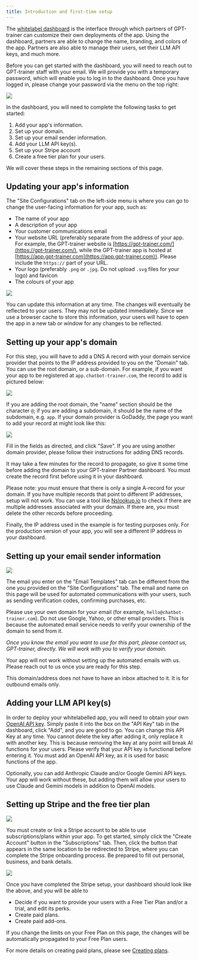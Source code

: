 ```yaml
---
title: Introduction and first-time setup
---
```


The [whitelabel dashboard](https://partners.gpt-trainer.com) is the interface through which partners of GPT-trainer can customize their own deployments of the app. Using the dashboard, partners are able to change the name, branding, and colors of the app. Partners are also able to manage their users, set their LLM API keys, and much more.

Before you can get started with the dashboard, you will need to reach out to GPT-trainer staff with your email. We will provide you with a temporary password, which will enable you to log in to the dashboard. Once you have logged in, please change your password via the menu on the top right:

<Frame>
  <img src="/images/whitelabel-dash-1.png" />
</Frame>

In the dashboard, you will need to complete the following tasks to get started:

1. Add your app's information.
2. Set up your domain.
3. Set up your email sender information.
4. Add your LLM API key(s).
5. Set up your Stripe account
6. Create a free tier plan for your users.

We will cover these steps in the remaining sections of this page.

## Updating your app's information

The "Site Configurations" tab on the left-side menu is where you can go to change the user-facing information for your app, such as:

- The name of your app
- A description of your app
- Your customer communications email
- Your website URL (preferably separate from the address of your app. For example, the GPT-trainer website is [https://gpt-trainer.com/](https://gpt-trainer.com/), while the GPT-trainer app is hosted at [https://app.gpt-trainer.com](https://app.gpt-trainer.com)). Please include the `https://` part of your URL.
- Your logo (preferably `.png` or `.jpg`. Do not upload `.svg` files for your logo) and favicon
- The colours of your app

<Frame>
  <img src="/images/whitelabel-dash-2.png" />
</Frame>

You can update this information at any time. The changes will eventually be reflected to your users. They may not be updated immediately. Since we use a browser cache to store this information, your users will have to open the app in a new tab or window for any changes to be reflected.

## Setting up your app's domain

For this step, you will have to add a DNS A record with your domain service provider that points to the IP address provided to you on the "Domain" tab. You can use the root domain, or a sub-domain. For example, if you want your app to be registered at `app.chatbot-trainer.com`, the record to add is pictured below:

<Frame>
  <img src="/images/whitelabel-dash-3.png" />
</Frame>

If you are adding the root domain, the "name" section should be the character `@`; if you are adding a subdomain, it should be the name of the subdomain, e.g. `app`. If your domain provider is GoDaddy, the page you want to add your record at might look like this:

<Frame>
  <img src="/images/whitelabel-dash-4.png" />
</Frame>

Fill in the fields as directed, and click "Save". If you are using another domain provider, please follow their instructions for adding DNS records.

It may take a few minutes for the record to propagate, so give it some time before adding the domain to your GPT-trainer Partner dashboard. You must create the record first before using it in your dashboard.

Please note: you must ensure that there is only a single A-record for your domain. If you have multiple records that point to different IP addresses, setup will not work. You can use a tool like [Nslookup.io](https://www.nslookup.io/website-to-ip-lookup/) to check if there are multiple addresses associated with your domain. If there are, you must delete the other records before proceeding.

Finally, the IP address used in the example is for testing purposes only. For the production version of your app, you will see a different IP address in your dashboard.

## Setting up your email sender information

<Frame>
  <img src="/images/whitelabel-dash-5.png" />
</Frame>

The email you enter on the "Email Templates" tab can be different from the one you provided on the "Site Configurations" tab. The email and name on this page will be used for automated communications with your users, such as sending verification codes, confirming purchases, etc.

Please use your own domain for your email (for example, `hello@chatbot-trainer.com`). Do not use Google, Yahoo, or other email providers. This is because the automated email service needs to verify your ownership of the domain to send from it.

_Once you know the email you want to use for this part, please contact us, GPT-trainer, directly. We will work with you to verify your domain._

<Warning>
  Your app will not work without setting up the automated emails with us. Please
  reach out to us once you are ready for this step.
</Warning>

This domain/address does not have to have an inbox attached to it. It is for outbound emails only.

## Adding your LLM API key(s)

In order to deploy your whitelabelled app, you will need to obtain your own [OpenAI API key](https://platform.openai.com/account/api-keys). Simply paste it into the box on the "API Key" tab in the dashboard, click "Add", and you are good to go. You can change this API Key at any time. You cannot delete the key after adding it, only replace it with another key. This is because removing the key at any point will break AI functions for your users. Please verify that your API key is functional before entering it. You must add an OpenAI API key, as it is used for basic functions of the app.

Optionally, you can add Anthropic Claude and/or Google Gemini API keys. Your app will work without these, but adding them will allow your users to use Claude and Gemini models in addition to OpenAI models.

## Setting up Stripe and the free tier plan

<Frame>
  <img src="/images/whitelabel-dash-6.png" />
</Frame>

You must create or link a Stripe account to be able to use subscriptions/plans within your app. To get started, simply click the "Create Account" button in the "Subscriptions" tab. Then, click the button that appears in the same location to be redirected to Stripe, where you can complete the Stripe onboarding process. Be prepared to fill out personal, business, and bank details.

<Frame>
  <img src="/images/whitelabel-dash-7.png" />
</Frame>

Once you have completed the Stripe setup, your dashboard should look like the above, and you will be able to

- Decide if you want to provide your users with a Free Tier Plan and/or a trial, and edit its perks.
- Create paid plans.
- Create paid add-ons.

If you change the limits on your Free Plan on this page, the changes will be automatically propagated to your Free Plan users.

For more details on creating paid plans, please see [Creating plans](whitelabel-plans).
